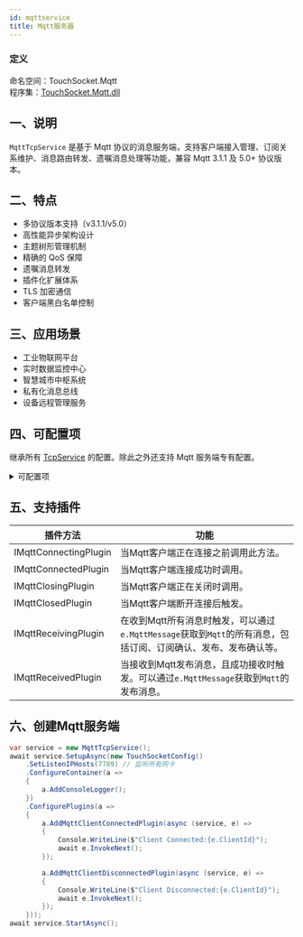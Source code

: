 ```yaml
---
id: mqttservice
title: Mqtt服务器
---
```



### 定义

命名空间：TouchSocket.Mqtt <br/>
程序集：[TouchSocket.Mqtt.dll](https://www.nuget.org/packages/TouchSocket.Mqtt)

## 一、说明

`MqttTcpService` 是基于 Mqtt 协议的消息服务端，支持客户端接入管理、订阅关系维护、消息路由转发、遗嘱消息处理等功能，兼容 Mqtt 3.1.1 及 5.0+ 协议版本。

## 二、特点

- 多协议版本支持（v3.1.1/v5.0）
- 高性能异步架构设计
- 主题树形管理机制
- 精确的 QoS 保障
- 遗嘱消息转发
- 插件化扩展体系
- TLS 加密通信
- 客户端黑白名单控制

## 三、应用场景

- 工业物联网平台
- 实时数据监控中心
- 智慧城市中枢系统
- 私有化消息总线
- 设备远程管理服务

## 四、可配置项

继承所有 [TcpService](./tcpservice.mdx) 的配置。除此之外还支持 Mqtt 服务端专有配置。

<details>
<summary>可配置项</summary>
<div>

</div>
</details>

## 五、支持插件

|  插件方法| 功能 |
| --- | --- |
| IMqttConnectingPlugin | 当Mqtt客户端正在连接之前调用此方法。 |
| IMqttConnectedPlugin | 当Mqtt客户端连接成功时调用。 |
| IMqttClosingPlugin | 当Mqtt客户端正在关闭时调用。|
| IMqttClosedPlugin | 当Mqtt客户端断开连接后触发。 |
| IMqttReceivingPlugin | 在收到Mqtt所有消息时触发，可以通过`e.MqttMessage`获取到`Mqtt`的所有消息，包括订阅、订阅确认、发布、发布确认等。 |
| IMqttReceivedPlugin | 当接收到Mqtt发布消息，且成功接收时触发。可以通过`e.MqttMessage`获取到`Mqtt`的发布消息。 |

## 六、创建Mqtt服务端

```csharp showLineNumbers
var service = new MqttTcpService();
await service.SetupAsync(new TouchSocketConfig()
    .SetListenIPHosts(7789) // 监听所有网卡
    .ConfigureContainer(a =>
    {
        a.AddConsoleLogger();
    })
    .ConfigurePlugins(a =>
    {
        a.AddMqttClientConnectedPlugin(async (service, e) =>
        {
            Console.WriteLine($"Client Connected:{e.ClientId}");
            await e.InvokeNext();
        });

        a.AddMqttClientDisconnectedPlugin(async (service, e) =>
        {
            Console.WriteLine($"Client Disconnected:{e.ClientId}");
            await e.InvokeNext();
        });
    }));
await service.StartAsync();
```


